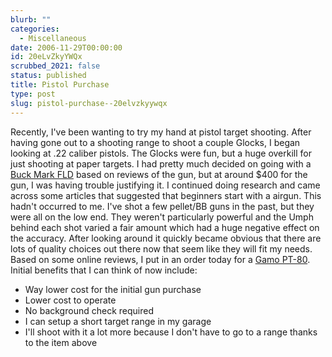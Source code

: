 ```yaml
---
blurb: ""
categories:
  - Miscellaneous
date: 2006-11-29T00:00:00
id: 20eLvZkyYWQx
scrubbed_2021: false
status: published
title: Pistol Purchase
type: post
slug: pistol-purchase--20elvzkyywqx
---
```


Recently, I've been wanting to try my hand at pistol target
shooting. After having gone out to a shooting range to shoot a
couple Glocks, I began looking at .22 caliber pistols. The Glocks
were fun, but a huge overkill for just shooting at paper targets. I
had pretty much decided on going with a
[Buck Mark FLD](http://www.browning.com/products/catalog/firearms/detail.asp?value=006B&cat_id=051&type_id=398)
based on reviews of the gun, but at around $400 for the gun, I was
having trouble justifying it. I continued doing research and came
across some articles that suggested that beginners start with a
airgun. This hadn't occurred to me. I've shot a few pellet/BB guns
in the past, but they were all on the low end. They weren't
particularly powerful and the Umph behind each shot varied a fair
amount which had a huge negative effect on the accuracy. After
looking around it quickly became obvious that there are lots of
quality choices out there now that seem like they will fit my
needs. Based on some online reviews, I put in an order today for a
[Gamo PT-80](http://www.airgunwarehouseinc.com/gamo611135054.html).
Initial benefits that I can think of now include:
-   Way lower cost for the initial gun purchase
-   Lower cost to operate
-   No background check required
-   I can setup a short target range in my garage
-   I'll shoot with it a lot more because I don't have to go to a
    range thanks to the item above